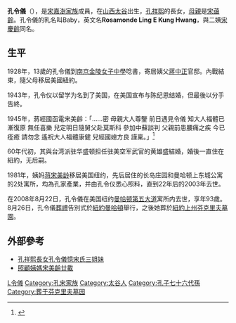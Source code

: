 '''孔令儀'''（{{bd|1915年|9月19日|2008年|8月22日|catIdx=K,孔令儀}}），是[[宋嘉澍家族|宋嘉澍家族]]成員，在[[山西|山西]][[太谷|太谷]]出生，[[孔祥熙|孔祥熙]]的長女，[[母親|母親]]是[[宋藹齡|宋藹齡]]。孔令儀的乳名叫Baby，英文名'''Rosamonde Ling E Kung Hwang'''，與二姨[[宋慶齡|宋慶齡]]同名。

== 生平 ==

1928年，13歲的孔令儀到[[南京|南京]][[金陵女子中學|金陵女子中學]]唸書，寄居姨父[[蔣中正|蔣中正]]官邸。內戰結束，隨父母移居美國紐約。

1943年，孔令仪以留学为名到了美国，在美国宣布与陈纪恩结婚，但最後以分手告終。

1945年，蔣經國函電宋美齡：「……密 母親大人尊鑒 前日遇見令儀 知大人福體已漸復原 無任喜樂 兒定明日隨舅父赴莫斯科 參加中蘇談判 父親前患腰痛之疾 今已痊癒 請勿念 遙祝大人福體康健 兒經國媳方良 謹稟。」<ref>{{cite book|title=《蔣經國書信集——與宋美齡往來函電》上}}</ref>{{rp|41}}

60年代初，其與台湾派驻华盛顿担任驻美空军武官的黄雄盛結婚，婚後一直住在紐約，无后嗣。

1981年，姨妈[[蒋宋美龄|蒋宋美龄]]移居美国纽约，先后居住的长岛{{link-en|蝗虫谷 (纽约州)|Locust Valley, New York|蝗虫谷}}庄园和曼哈顿上东城公寓的2处寓所，均為孔家產業，并由孔令仪悉心照料，直到22年后的2003年去世。

在2008年8月22日，孔令儀在美国纽约[[曼哈顿|曼哈顿]][[第五大道|第五大道]]寓所内去世，享年93歲。8月26日，孔令儀[[葬禮|葬禮]]告別式於[[紐約|紐約]][[曼哈頓|曼哈頓]]舉行，之後她葬於[[紐約上州|紐約上州]][[芬克里夫墓園|芬克里夫墓園]]。

==外部參考==
* [http://china.eastday.com/eastday/node81741/node81762/node114105/userobject1ai1811885.html 孔祥熙長女孔令儀憶宋氏三姐妹]{{Wayback|url=http://china.eastday.com/eastday/node81741/node81762/node114105/userobject1ai1811885.html |date=20200814030920 }}
* [http://www.chinareviewnews.com/doc/1007/3/1/8/100731875.html?coluid=7&kindid=0&docid=100731875 照顧姨媽宋美齡廿載]{{Wayback|url=http://www.chinareviewnews.com/doc/1007/3/1/8/100731875.html?coluid=7&kindid=0&docid=100731875 |date=20190612031359 }}

{{宋嘉澍家族}}
{{DEFAULTSORT:Kong孔}}
[[Category:孔姓|L令儀]]
[[Category:孔宋家族|Category:孔宋家族]]
[[Category:太谷人|Category:太谷人]]
[[Category:孔子七十六代孫|Category:孔子七十六代孫]]
[[Category:葬于芬克里夫墓园|Category:葬于芬克里夫墓园]]